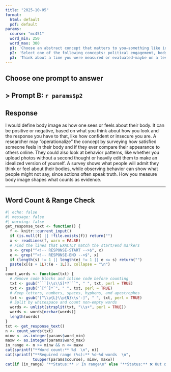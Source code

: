 ```yaml
---
title: "2025-10-05"
format:
  html: default
  pdf: default
params:
  course: "mc451"
  word_min: 250
  word_max: 300
  p1: 'Choose an abstract concept that matters to you—something like identity, motivation, fandom, or stress. Now, imagine you’re going to study it for a research project. How would you go about clarifying its meaning? What dimensions or components would you want to include? Reflect on how difficult it is to turn a concept you feel into something you can study. What does this reveal about the importance of conceptualization?'
  p2: 'Select one of the following concepts: political engagement, body image, media literacy, or interpersonal trust. First, write a short conceptual definition for the term in your own words. Then, brainstorm 2–3 specific ways a researcher might operationalize that concept. What kinds of survey questions, observational criteria, or behavioral measures might capture it? How do your choices shape what “counts” as evidence?'
  p3: 'Think about a time you were measured or evaluated—maybe on a test, a performance review, or even a personality quiz. Did the measure feel reliable (consistent)? Did it feel valid (accurate)? Explain your experience and how it relates to the difference between reliability and validity. Why is it essential for a measure to be both? Which one seems more complicated to achieve, and why?'
---
```


## Choose **one** prompt to answer
> **Prompt B:** `r params$p2`
---

## Response

<!-- RESPONSE-START -->
I would define body image as how one sees or feels about their body. It can be positive or negative, based on what you think about how you look and the response you have to that, like how confident or insecure you are. A researcher may “operationalize” the concept by surveying how satisfied someone feels in their body and if they ever compare their appearance to others online. They could also look at behavior patterns, like whether you upload photos without a second thought or heavily edit them to make an idealized version of yourself. A survey shows what people will admit they think or feel about their bodies, while observing behavior can show what people might not say, since actions often speak truth. How you measure body image shapes what counts as evidence.
<!-- RESPONSE-END -->

---

## Word Count & Range Check

```r
#| echo: false
#| message: false
#| warning: false
get_response_text <- function() {
  f <- knitr::current_input()
  if (is.null(f) || !file.exists(f)) return("")
  x <- readLines(f, warn = FALSE)
  # Find the lines that EXACTLY match the start/end markers
  s <- grep("^<!-- RESPONSE-START -->$", x)
  e <- grep("^<!-- RESPONSE-END -->$", x)
  if (length(s) != 1 || length(e) != 1 || e <= s) return("")
  paste(x[(s + 1L):(e - 1L)], collapse = "\n")
}
count_words <- function(txt) {
  # Remove code blocks and inline code before counting
  txt <- gsub("```[\\s\\S]*?```", " ", txt, perl = TRUE)
  txt <- gsub("`[^`]*`", " ", txt, perl = TRUE)
  # Keep letters, numbers, spaces, hyphens, and apostrophes
  txt <- gsub("[^\\p{L}\\p{N}\\s'-]", " ", txt, perl = TRUE)
  # Split by whitespace and count non-empty words
  words <- unlist(strsplit(txt, "\\s+", perl = TRUE))
  words <- words[nzchar(words)]
  length(words)
}
txt <- get_response_text()
n <- count_words(txt)
minw <- as.integer(params$word_min)
maxw <- as.integer(params$word_max)
in_range <- n >= minw && n <= maxw
cat(sprintf("**Word count:** %d  \n", n))
cat(sprintf("**Required range (%s):** %d–%d words  \n",
            toupper(params$course), minw, maxw))
cat(if (in_range) "**Status:** ✅ In range\n" else "**Status:** ❌ Out of range\n")
```
